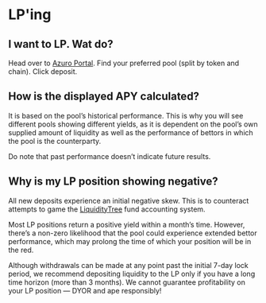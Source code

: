 # LP'ing

## I want to LP. Wat do?

Head over to [Azuro Portal](http://app.azuro.org/). Find your preferred pool (split by token and chain). Click deposit.

## How is the displayed APY calculated?

It is based on the pool’s historical performance. This is why you will see different pools showing different yields, as it is dependent on the pool’s own supplied amount of liquidity as well as the performance of bettors in which the pool is the counterparty.

Do note that past performance doesn’t indicate future results.

## Why is my LP position showing negative?

All new deposits experience an initial negative skew. This is to counteract attempts to game the [LiquidityTree](/knowledge-hub/how-azuro-works/liquidity-tree) fund accounting system.

Most LP positions return a positive yield within a month’s time. However, there’s a non-zero likelihood that the pool could experience extended bettor performance, which may prolong the time of which your position will be in the red.

Although withdrawals can be made at any point past the initial 7-day lock period, we recommend depositing liquidity to the LP only if you have a long time horizon (more than 3 months). We cannot guarantee profitability on your LP position — DYOR and ape responsibly!


